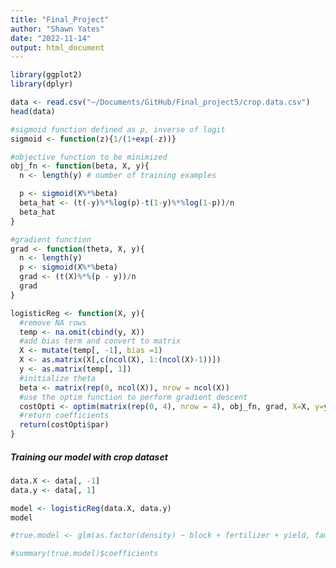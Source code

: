 ```yaml
---
title: "Final_Project"
author: "Shawn Yates"
date: "2022-11-14"
output: html_document
---
```


```r
library(ggplot2)
library(dplyr)
```

```r
data <- read.csv("~/Documents/GitHub/Final_project5/crop.data.csv")
head(data)
```

```r
#sigmoid function defined as p, inverse of logit
sigmoid <- function(z){1/(1+exp(-z))} 

#objective function to be minimized
obj_fn <- function(beta, X, y){
  n <- length(y) # number of training examples

  p <- sigmoid(X%*%beta)
  beta_hat <- (t(-y)%*%log(p)-t(1-y)%*%log(1-p))/n
  beta_hat
}
```

```r
#gradient function
grad <- function(theta, X, y){
  n <- length(y)
  p <- sigmoid(X%*%beta)
  grad <- (t(X)%*%(p - y))/n
  grad
}
```

```r
logisticReg <- function(X, y){
  #remove NA rows
  temp <- na.omit(cbind(y, X))
  #add bias term and convert to matrix
  X <- mutate(temp[, -1], bias =1)
  X <- as.matrix(X[,c(ncol(X), 1:(ncol(X)-1))])
  y <- as.matrix(temp[, 1])
  #initialize theta
  beta <- matrix(rep(0, ncol(X)), nrow = ncol(X))
  #use the optim function to perform gradient descent
  costOpti <- optim(matrix(rep(0, 4), nrow = 4), obj_fn, grad, X=X, y=y)
  #return coefficients
  return(costOpti$par)
}
```
##### Training our model with crop dataset
```r
data.X <- data[, -1]
data.y <- data[, 1]
```

```r
model <- logisticReg(data.X, data.y)
model
```


```r
#true.model <- glm(as.factor(density) ~ block + fertilizer + yield, family=binomial(link ="logit"), data=data)

#summary(true.model)$coefficients
```
